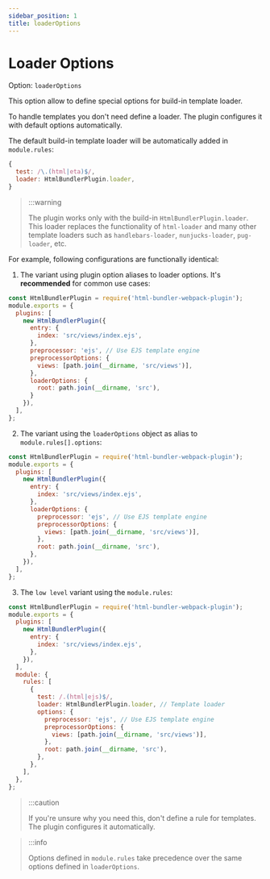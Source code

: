 ```yaml
---
sidebar_position: 1
title: loaderOptions
---
```


# Loader Options

Option: `loaderOptions`

This option allow to define special options for build-in template loader.

To handle templates you don't need define a loader.
The plugin configures it with default options automatically.


The default build-in template loader will be automatically added in `module.rules`:

```js
{
  test: /\.(html|eta)$/,
  loader: HtmlBundlerPlugin.loader,
}
```

> :::warning
>
> The plugin works only with the build-in `HtmlBundlerPlugin.loader`.
> This loader replaces the functionality of `html-loader` and many other template loaders such as `handlebars-loader`, `nunjucks-loader`, `pug-loader`, etc.

For example, following configurations are functionally identical:

1) The variant using plugin option aliases to loader options. It's **recommended** for common use cases:

```js
const HtmlBundlerPlugin = require('html-bundler-webpack-plugin');
module.exports = {
  plugins: [
    new HtmlBundlerPlugin({
      entry: {
        index: 'src/views/index.ejs',
      },
      preprocessor: 'ejs', // Use EJS template engine
      preprocessorOptions: {
        views: [path.join(__dirname, 'src/views')],
      },
      loaderOptions: {
        root: path.join(__dirname, 'src'),
      }
    }),
  ],
};
```

2) The variant using the `loaderOptions` object as alias to `module.rules[].options`:

```js
const HtmlBundlerPlugin = require('html-bundler-webpack-plugin');
module.exports = {
  plugins: [
    new HtmlBundlerPlugin({
      entry: {
        index: 'src/views/index.ejs',
      },
      loaderOptions: {
        preprocessor: 'ejs', // Use EJS template engine
        preprocessorOptions: {
          views: [path.join(__dirname, 'src/views')],
        },
        root: path.join(__dirname, 'src'),
      },
    }),
  ],
};
```

3) The `low level` variant using the `module.rules`:

```js
const HtmlBundlerPlugin = require('html-bundler-webpack-plugin');
module.exports = {
  plugins: [
    new HtmlBundlerPlugin({
      entry: {
        index: 'src/views/index.ejs',
      },
    }),
  ],
  module: {
    rules: [
      {
        test: /.(html|ejs)$/,
        loader: HtmlBundlerPlugin.loader, // Template loader
        options: {
          preprocessor: 'ejs', // Use EJS template engine
          preprocessorOptions: {
            views: [path.join(__dirname, 'src/views')],
          },
          root: path.join(__dirname, 'src'),
        },
      },
    ],
  },
};
```

> :::caution
>
> If you're unsure why you need this, don't define a rule for templates.
> The plugin configures it automatically.

> :::info
>
> Options defined in `module.rules` take precedence over the same options defined in `loaderOptions`.
